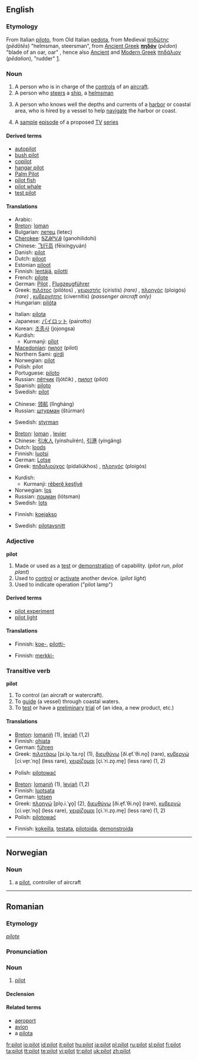 ==English==

===Etymology===
From Italian [[piloto]], from Old Italian [[pedota]], from Medieval {{Gr.}} [[πηδώτης]] (''pēdōtēs'') "helmsman, steersman", from  [[Ancient Greek]] '''[[πηδόν]]''' (''pēdon'') "blade of an oar, oar" [http://www.perseus.tufts.edu/cgi-bin/ptext?layout.reflang=greek;layout.refembed=2;layout.refwordcount=1;layout.refdoc=Perseus%3Atext%3A1999.04.0057;layout.reflookup=phdo%2Fn;layout.refcit=entry%3Dphda%2Flion;doc=Perseus%3Atext%3A1999.04.0057%3Aentry%3D%2382908  ], hence also [[Ancient Greek|Ancient]] and [[Modern Greek]] [[πηδάλιον]] (''pēdalion''), "rudder" [http://www.perseus.tufts.edu/cgi-bin/ptext?doc=Perseus%3Atext%3A1999.04.0057%3Aentry%3D%2382894].

===Noun===
{{en-noun}}

# A person who is in charge of the [[control]]s of an [[aircraft]].
# A person who [[steer]]s a [[ship]], a [[helmsman]]
# {{nautical}} A person who knows well the depths and currents of a [[harbor]] or coastal area, who is hired by a vessel to help [[navigate]] the harbor or coast.
# A [[sample]] [[episode]] of a proposed [[TV]] [[series]]

====Derived terms====
*[[autopilot]]
*[[bush pilot]]
*[[copilot]]
*[[hangar pilot]]
*[[Palm Pilot]]
*[[pilot fish]]
*[[pilot whale]]
*[[test pilot]]

====Translations====
{{trans-top|controller of aircraft}}
*Arabic: {{Arab|[[طيار]]}} {{IPAchar|(ʈayyār)}} {{m}}
*[[Breton]]: [[loman]] {{m}}
*Bulgarian: [[летец]] (letec) {{m}}
*[[Cherokee]]: [[ᎦᏃᎯᎵᏙᎯ]] (ganohilidohi)
*Chinese: [[飞行员]] (fēixíngyuán)
*Danish: [[pilot]]
*Dutch: [[piloot]] {{m}}
*Estonian [[piloot]]
*Finnish: [[lentäjä]], [[pilotti]]
*French: [[pilote]]  {{m}}
*German: [[Pilot]] {{m}}, [[Flugzeugführer]] {{m}}
*Greek: [[πιλότος]] (pilótos) {{m}}, [[χειριστής]] (çiristís) ''(rare)'' {{m}}, [[πλοηγός]] (ploigós) ''(rare)'' {{m}}, [[κυβερνήτης]] (civernítis) ''(passenger aircraft only)'' {{m}}
*Hungarian: [[pilóta]]
{{trans-mid}}
*Italian: [[pilota]] {{m|f}}
*Japanese: [[パイロット]] (pairotto)
*Korean: [[조종사]] (jojongsa)
*Kurdish:
**Kurmanji: [[pîlot]]
*[[Macedonian]]: [[пилот]] (pilot) {{m}}
*Northern Sami: [[girdi]]
*Norwegian: [[#Norwegian|pilot]] {{m}}
*Polish: pilot {{m}}
*Portuguese: [[piloto]] {{m}}
*Russian: [[лётчик]] (ljótčik) {{m}}, [[пилот]] (pilót) {{m}}
*Spanish: [[piloto]] {{m}}
*Swedish: [[#Swedish|pilot]] {{c}}
{{trans-bottom}}

{{trans-top|helmsman}}
*Chinese: [[领航]] (lǐngháng)
*Russian: [[штурман]] (štúrman) {{m}}
{{trans-mid}}
*Swedish: [[styrman]] {{c}}
{{trans-bottom}}

{{trans-top|person who helps navigate the harbor or coast}}
*[[Breton]]: [[loman]] {{m}}, [[levier]]
*Chinese: [[引水人]] (yínshuǐrén), [[引港]] (yíngǎng)
*Dutch: [[loods]] {{m}}
*Finnish: [[luotsi]]
*German: [[Lotse]] {{m}}
*Greek: [[πηδαλιούχος]] (pidaliúkhos) {{m}}, [[πλοηγός]] (ploigós) {{m}}
{{trans-mid}}
*Kurdish:
**Kurmanji: [[rêberê keştîyê]]
*Norwegian: [[los]] {{m}}
*Russian: [[лоцман]] (lótsman) {{m}}
*Swedish: [[lots]] {{c}}
{{trans-bottom}}

{{trans-top|sample TV series episode}}
*Finnish: [[koejakso]]
{{trans-mid}}
*Swedish: [[pilotavsnitt]] {{n}}
{{trans-bottom}}

===Adjective===
'''pilot'''

# Made or used as a [[test]] or [[demonstration]] of capability. (''pilot run'', ''pilot plant'')
# Used to [[control]] or [[activate]] another device. (''pilot light'')
# Used to indicate operation ("pilot lamp")

====Derived terms====
*[[pilot experiment]]
*[[pilot light]]

====Translations====
{{trans-top|made or used as a test}}
*Finnish: [[koe-]], [[pilotti-]]
{{trans-bottom}}

{{trans-top|used as indicator}}
*Finnish: [[merkki-]]
{{trans-bottom}}

===Transitive verb===
{{rfc-trverb|Transitive verb}}
'''pilot'''

# To control (an aircraft or watercraft).
# To [[guide]] (a vessel) through coastal waters.
# To [[test]] or have a [[preliminary]] [[trial]] of (an idea, a new product, etc.)

====Translations====
{{trans-top|to ctrl an aircraft or watercraft}}
*[[Breton]]: [[lomaniñ]] (1), [[leviañ]] (1,2)
*Finnish: [[ohjata]]
*German: [[führen]]
*Greek: [[πιλοτάρω]] [pi.lo̞.ˈta.ro̞] (1), [[διευθύνω]] [ði.e̞f.ˈθi.no̞] (rare), [[κυβερνώ]] [ci.ve̞r.ˈno̞] (less rare), [[χειρίζομαι]] [çi.ˈri.zo̞.me̞] (less rare) (1, 2)
{{trans-mid}}
*Polish: [[pilotować]]
{{trans-bottom}}

{{trans-top|to guide through coastal waters}}
*[[Breton]]: [[lomaniñ]] (1), [[leviañ]] (1,2)
*Finnish: [[luotsata]]
*German: [[lotsen]]
*Greek: [[πλοηγώ]] [plo̞.i.ˈɣo̞] (2), [[διευθύνω]] [ði.e̞f.ˈθi.no̞] (rare), [[κυβερνώ]] [ci.ve̞r.ˈno̞] (less rare), [[χειρίζομαι]] [çi.ˈri.zo̞.me̞] (less rare) (1, 2)
*Polish: [[pilotować]]
{{trans-bottom}}

{{trans-top|to test}}
*Finnish: [[kokeilla]], [[testata]], [[pilotoida]], [[demonstroida]]
{{trans-bottom}}

----

==Norwegian==

===Noun===
{{no-noun-m1|pilot}}

# a [[#English|pilot]], controller of aircraft

----

==Romanian==

===Etymology===
{{F.|ro}} ''[[pilote]]''

===Pronunciation===
{{IPA|/pi'lot/}}

===Noun===
{{ro-noun|gend=m|pl=piloţi}}

# [[#English|pilot]]

====Declension====
{{ro-noun-m|pl=piloţi|def=pilotul}}

====Related terms====
*[[aeroport]]
*[[avion]]
*a [[pilota]]

[[fr:pilot]]
[[io:pilot]]
[[id:pilot]]
[[it:pilot]]
[[hu:pilot]]
[[ja:pilot]]
[[pl:pilot]]
[[ru:pilot]]
[[sl:pilot]]
[[fi:pilot]]
[[ta:pilot]]
[[tt:pilot]]
[[te:pilot]]
[[vi:pilot]]
[[tr:pilot]]
[[uk:pilot]]
[[zh:pilot]]